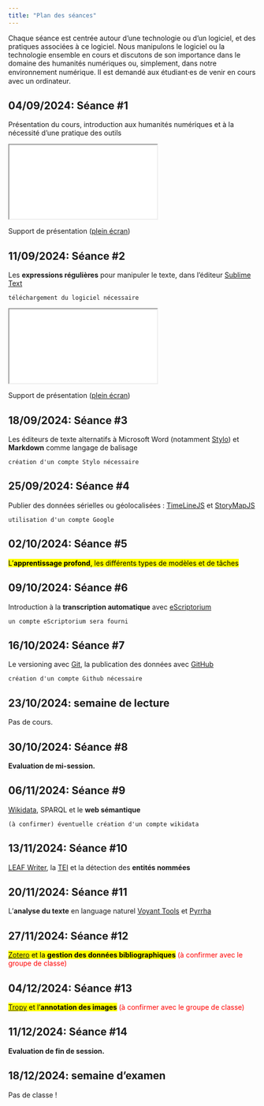 ```yaml
---
title: "Plan des séances"
---
```


Chaque séance est centrée autour d'une technologie ou d'un logiciel, et des pratiques associées à ce logiciel. Nous manipulons le logiciel ou la technologie ensemble en cours et discutons de son importance dans le domaine des humanités numériques ou, simplement, dans notre environnement numérique. Il est demandé aux étudiant⸱es de venir en cours avec un ordinateur.

## 04/09/2024: Séance #1

Présentation du cours, introduction aux humanités numériques et à la nécessité d'une pratique des outils

```{=html}
<iframe src="/slides/session1.html"></iframe>
```

Support de présentation ([plein écran](/slides/session1.qmd){target="_blank"})

## 11/09/2024: Séance #2

Les **expressions régulières** pour manipuler le texte, dans l'éditeur [Sublime Text](https://www.sublimetext.com/)

```
téléchargement du logiciel nécessaire
```

```{=html}
<iframe src="/slides/session2.html"></iframe>
```
Support de présentation ([plein écran](/slides/session2.qmd){target="_blank"})

## 18/09/2024: Séance #3

Les éditeurs de texte alternatifs à Microsoft Word (notamment [Stylo](https://stylo.huma-num.fr/)) et **Markdown** comme langage de balisage

```
création d'un compte Stylo nécessaire
```

## 25/09/2024: Séance #4

Publier des données sérielles ou géolocalisées : [TimeLineJS](https://timeline.knightlab.com/) et [StoryMapJS](https://storymap.knightlab.com/)

```
utilisation d'un compte Google
```

## 02/10/2024: Séance #5

<mark>L'**apprentissage profond**, les différents types de modèles et de tâches</mark>

## 09/10/2024: Séance #6

Introduction à la **transcription automatique** avec [eScriptorium](https://escriptorium.readthedocs.io/en/latest/)

```
un compte eScriptorium sera fourni
```

## 16/10/2024: Séance #7

Le versioning avec [Git](https://git-scm.com/), la publication des données avec [GitHub](https://github.com/)

```
création d'un compte Github nécessaire
```

## 23/10/2024: semaine de lecture

Pas de cours.

## 30/10/2024: Séance #8

<!--[HN JDR](https://dhrpg.github.io/getting-started/) (participation comptant dans l'évaluation)-->

**Evaluation de mi-session.**

## 06/11/2024: Séance #9

[Wikidata](https://www.wikidata.org), SPARQL et le **web sémantique**

```
(à confirmer) éventuelle création d'un compte wikidata
```

## 13/11/2024: Séance #10

[LEAF Writer](https://leaf-writer.leaf-vre.org/), la [TEI](https://tei-c.org/) et la détection des **entités nommées**

## 20/11/2024: Séance #11

L'**analyse du texte** en language naturel [Voyant Tools](https://voyant-tools.org/) et [Pyrrha](https://pyrrha.huma-num.fr/)

## 27/11/2024: Séance #12

<mark>[Zotero](https://www.zotero.org/) et la **gestion des données bibliographiques**</mark> <span style="color: red;">(à confirmer avec le groupe de classe)</span>

## 04/12/2024: Séance #13

<mark>[Tropy](https://tropy.org/) et l'**annotation des images**</mark> <span style="color: red;">(à confirmer avec le groupe de classe)</span>

## 11/12/2024: Séance #14

**Evaluation de fin de session.**

## 18/12/2024: semaine d'examen

Pas de classe !
